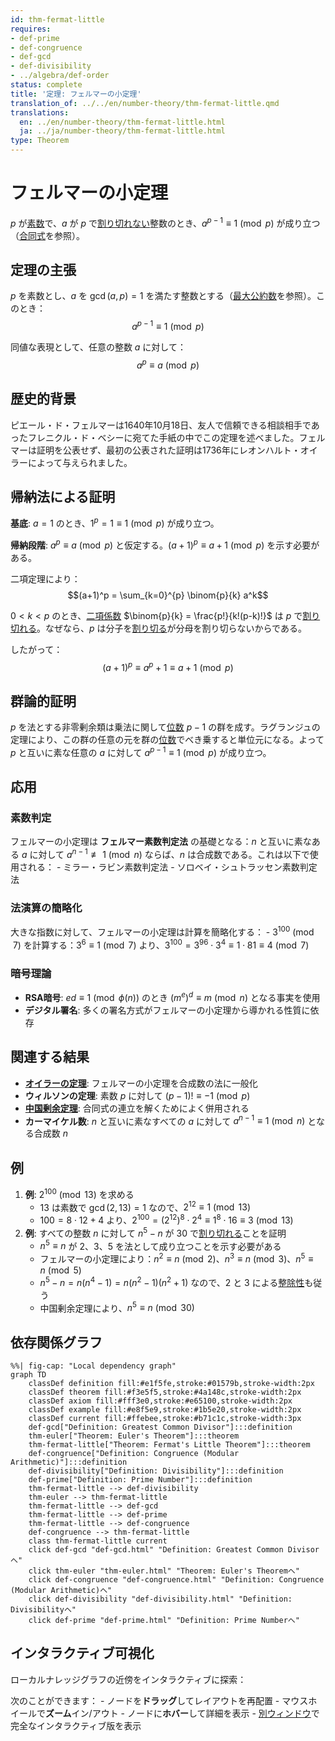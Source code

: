 ```yaml
---
id: thm-fermat-little
requires:
- def-prime
- def-congruence
- def-gcd
- def-divisibility
- ../algebra/def-order
status: complete
title: '定理: フェルマーの小定理'
translation_of: ../../en/number-theory/thm-fermat-little.qmd
translations:
  en: ../en/number-theory/thm-fermat-little.html
  ja: ../ja/number-theory/thm-fermat-little.html
type: Theorem
---
```


# フェルマーの小定理 {#thm-fermat-little}

$p$ が[素数](def-prime.qmd)で、$a$ が $p$ で[割り切れない](def-divisibility.qmd)整数のとき、$a^{p-1} \equiv 1 \pmod{p}$ が成り立つ（[合同式](def-congruence.qmd)を参照）。

## 定理の主張

$p$ を素数とし、$a$ を $\gcd(a, p) = 1$ を満たす整数とする（[最大公約数](def-gcd.qmd)を参照）。このとき：
$$a^{p-1} \equiv 1 \pmod{p}$$

同値な表現として、任意の整数 $a$ に対して：
$$a^p \equiv a \pmod{p}$$

## 歴史的背景

ピエール・ド・フェルマーは1640年10月18日、友人で信頼できる相談相手であったフレニクル・ド・ベシーに宛てた手紙の中でこの定理を述べました。フェルマーは証明を公表せず、最初の公表された証明は1736年にレオンハルト・オイラーによって与えられました。

## 帰納法による証明

**基底**: $a = 1$ のとき、$1^p = 1 \equiv 1 \pmod{p}$ が成り立つ。

**帰納段階**: $a^p \equiv a \pmod{p}$ と仮定する。$(a+1)^p \equiv a+1 \pmod{p}$ を示す必要がある。

二項定理により：
$$(a+1)^p = \sum_{k=0}^{p} \binom{p}{k} a^k$$

$0 < k < p$ のとき、[二項係数](../combinatorics/def-binomial-coefficient.qmd) $\binom{p}{k} = \frac{p!}{k!(p-k)!}$ は $p$ で[割り切れる](def-divisibility.qmd)。なぜなら、$p$ は分子を[割り切る](def-divisibility.qmd)が分母を割り切らないからである。

したがって：
$$(a+1)^p \equiv a^p + 1 \equiv a + 1 \pmod{p}$$

## 群論的証明

$p$ を法とする非零剰余類は乗法に関して[位数](../algebra/def-order.qmd) $p-1$ の群を成す。ラグランジュの定理により、この群の任意の元を群の[位数](../algebra/def-order.qmd)でべき乗すると単位元になる。よって $p$ と互いに素な任意の $a$ に対して $a^{p-1} \equiv 1 \pmod{p}$ が成り立つ。

## 応用

### 素数判定

フェルマーの小定理は **フェルマー素数判定法** の基礎となる：$n$ と互いに素なある $a$ に対して $a^{n-1} \not\equiv 1 \pmod{n}$ ならば、$n$ は合成数である。これは以下で使用される：
- ミラー・ラビン素数判定法
- ソロベイ・シュトラッセン素数判定法

### 法演算の簡略化

大きな指数に対して、フェルマーの小定理は計算を簡略化する：
- $3^{100} \pmod{7}$ を計算する：$3^6 \equiv 1 \pmod{7}$ より、$3^{100} = 3^{96} \cdot 3^4 \equiv 1 \cdot 81 \equiv 4 \pmod{7}$

### 暗号理論

- **RSA暗号**: $ed \equiv 1 \pmod{\phi(n)}$ のとき $(m^e)^d \equiv m \pmod{n}$ となる事実を使用
- **デジタル署名**: 多くの署名方式がフェルマーの小定理から導かれる性質に依存

## 関連する結果

- **[オイラーの定理](thm-euler.qmd)**: フェルマーの小定理を合成数の法に一般化
- **ウィルソンの定理**: 素数 $p$ に対して $(p-1)! \equiv -1 \pmod{p}$
- **[中国剰余定理](thm-chinese-remainder.qmd)**: 合同式の連立を解くためによく併用される
- **カーマイケル数**: $n$ と互いに素なすべての $a$ に対して $a^{n-1} \equiv 1 \pmod{n}$ となる合成数 $n$

## 例

1. **例**: $2^{100} \pmod{13}$ を求める
   - $13$ は素数で $\gcd(2, 13) = 1$ なので、$2^{12} \equiv 1 \pmod{13}$
   - $100 = 8 \cdot 12 + 4$ より、$2^{100} = (2^{12})^8 \cdot 2^4 \equiv 1^8 \cdot 16 \equiv 3 \pmod{13}$

2. **例**: すべての整数 $n$ に対して $n^5 - n$ が $30$ で[割り切れる](def-divisibility.qmd)ことを証明
   - $n^5 \equiv n$ が $2$、$3$、$5$ を法として成り立つことを示す必要がある
   - フェルマーの小定理により：$n^2 \equiv n \pmod{2}$、$n^3 \equiv n \pmod{3}$、$n^5 \equiv n \pmod{5}$
   - $n^5 - n = n(n^4 - 1) = n(n^2-1)(n^2+1)$ なので、$2$ と $3$ による[整除性](def-divisibility.qmd)も従う
   - 中国剰余定理により、$n^5 \equiv n \pmod{30}$

## 依存関係グラフ

```mermaid
%%| fig-cap: "Local dependency graph"
graph TD
    classDef definition fill:#e1f5fe,stroke:#01579b,stroke-width:2px
    classDef theorem fill:#f3e5f5,stroke:#4a148c,stroke-width:2px
    classDef axiom fill:#fff3e0,stroke:#e65100,stroke-width:2px
    classDef example fill:#e8f5e9,stroke:#1b5e20,stroke-width:2px
    classDef current fill:#ffebee,stroke:#b71c1c,stroke-width:3px
    def-gcd["Definition: Greatest Common Divisor"]:::definition
    thm-euler["Theorem: Euler's Theorem"]:::theorem
    thm-fermat-little["Theorem: Fermat's Little Theorem"]:::theorem
    def-congruence["Definition: Congruence (Modular Arithmetic)"]:::definition
    def-divisibility["Definition: Divisibility"]:::definition
    def-prime["Definition: Prime Number"]:::definition
    thm-fermat-little --> def-divisibility
    thm-euler --> thm-fermat-little
    thm-fermat-little --> def-gcd
    thm-fermat-little --> def-prime
    thm-fermat-little --> def-congruence
    def-congruence --> thm-fermat-little
    class thm-fermat-little current
    click def-gcd "def-gcd.html" "Definition: Greatest Common Divisorへ"
    click thm-euler "thm-euler.html" "Theorem: Euler's Theoremへ"
    click def-congruence "def-congruence.html" "Definition: Congruence (Modular Arithmetic)へ"
    click def-divisibility "def-divisibility.html" "Definition: Divisibilityへ"
    click def-prime "def-prime.html" "Definition: Prime Numberへ"
```

## インタラクティブ可視化

ローカルナレッジグラフの近傍をインタラクティブに探索：

::: {.graph-viz data-id="thm-fermat-little" data-width="700" data-height="500"}
:::

次のことができます：
- ノードを**ドラッグ**してレイアウトを再配置
- マウスホイールで**ズーム**イン/アウト
- ノードに**ホバー**して詳細を表示
- [別ウィンドウ](../../output/interactive/thm-fermat-little.html){target="_blank"}で完全なインタラクティブ版を表示
